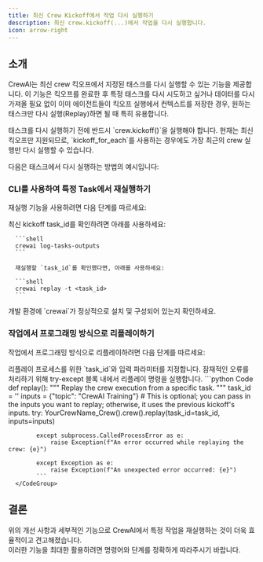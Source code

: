 ```yaml
---
title: 최신 Crew Kickoff에서 작업 다시 실행하기
description: 최신 crew.kickoff(...)에서 작업을 다시 실행합니다.
icon: arrow-right
---
```


## 소개

CrewAI는 최신 crew 킥오프에서 지정된 태스크를 다시 실행할 수 있는 기능을 제공합니다. 이 기능은 킥오프를 완료한 후 특정 태스크를 다시 시도하고 싶거나 데이터를 다시 가져올 필요 없이 이미 에이전트들이 킥오프 실행에서 컨텍스트를 저장한 경우, 원하는 태스크만 다시 실행(Replay)하면 될 때 특히 유용합니다.

<Note>
    태스크를 다시 실행하기 전에 반드시 `crew.kickoff()`을 실행해야 합니다.
    현재는 최신 킥오프만 지원되므로, `kickoff_for_each`를 사용하는 경우에도 가장 최근의 crew 실행만 다시 실행할 수 있습니다.
</Note>

다음은 태스크에서 다시 실행하는 방법의 예시입니다:

### CLI를 사용하여 특정 Task에서 재실행하기

재실행 기능을 사용하려면 다음 단계를 따르세요:

<Steps>
   <Step title="터미널 또는 명령 프롬프트를 엽니다."></Step>
   <Step title="CrewAI 프로젝트가 위치한 디렉터리로 이동합니다."></Step>
   <Step title="다음 명령어를 실행합니다:">
      최신 kickoff task_id를 확인하려면 아래를 사용하세요:

      ```shell
      crewai log-tasks-outputs
      ```

      재실행할 `task_id`를 확인했다면, 아래를 사용하세요:

      ```shell
      crewai replay -t <task_id>
      ```
   </Step>
</Steps>

<Note>
    개발 환경에 `crewai`가 정상적으로 설치 및 구성되어 있는지 확인하세요.
</Note>

### 작업에서 프로그래밍 방식으로 리플레이하기

작업에서 프로그래밍 방식으로 리플레이하려면 다음 단계를 따르세요:

<Steps>
   <Step title="리플레이 프로세스를 위한 `task_id`와 입력 파라미터를 지정합니다.">
      리플레이 프로세스를 위한 `task_id`와 입력 파라미터를 지정합니다.
   </Step>
   <Step title="잠재적인 오류를 처리하기 위해 try-except 블록 내에서 리플레이 명령을 실행합니다.">
      잠재적인 오류를 처리하기 위해 try-except 블록 내에서 리플레이 명령을 실행합니다.
      <CodeGroup>
          ```python Code
            def replay():
            """
            Replay the crew execution from a specific task.
            """
            task_id = '<task_id>'
            inputs = {"topic": "CrewAI Training"}  # This is optional; you can pass in the inputs you want to replay; otherwise, it uses the previous kickoff's inputs.
            try:
                YourCrewName_Crew().crew().replay(task_id=task_id, inputs=inputs)

            except subprocess.CalledProcessError as e:
                raise Exception(f"An error occurred while replaying the crew: {e}")

            except Exception as e:
                raise Exception(f"An unexpected error occurred: {e}")
            ```
      </CodeGroup>
   </Step>
</Steps>

## 결론

위의 개선 사항과 세부적인 기능으로 CrewAI에서 특정 작업을 재실행하는 것이 더욱 효율적이고 견고해졌습니다.  
이러한 기능을 최대한 활용하려면 명령어와 단계를 정확하게 따라주시기 바랍니다.